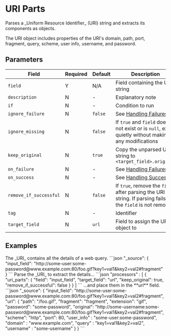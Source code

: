 # URI Parts

<Synopsis>
Parses a _Uniform Resource Identifier_ (URI) string and extracts its components as objects.
</Synopsis>

The URI object includes properties of the URI's domain, path, port, fragment, query, scheme, user info, username, and password.

## Parameters

|Field|Required|Default|Description|
|---|---|---|---|
|`field`|Y|N/A|Field containing the URI string|
|`description`|N|-|Explanatory note|
|`if`|N|-|Condition to run|
|`ignore_failure`|N|`false`|See [Handling Failures](../handling-failures.mdx)|
|`ignore_missing`|N|`false`|If `true` and `field` does not exist or is `null`, exit quietly without making any modifications|
|`keep_original`|N|`true`|Copy the unparsed URI string to `<target_field>.original`|
|`on_failure`|N|-|See [Handling Failures](../handling-failures.mdx)|
|`on_success`|N|-|See [Handling Success](../handling-success.mdx)|
|`remove_if_successful`|N|`false`|If `true`, remove the `field` after parsing the URI string. If parsing fails, the `field` is not removed|
|`tag`|N|-|Identifier|
|`target_field`|N|`url`|Field to assign the URI object to|

## Examples

<Example>
   <Description>
      The _URI_ contains all the details of a web query.
   </Description>
   <SampleCode>
   ```json
   "_source": {
         "input_field": "http://some-user:some-password@www.example.com:80/foo.gif?key1=val1&key2=val2#fragment"
   }
   ```
   </SampleCode>
   <Description>
      Parse the _URI_ to extract the details...
   </Description>
   <SampleCode>
   ```json
   "processors" : [
      {
         "uri_parts": {
            "field": "input_field",
            "target_field": "url",
            "keep_original": true,
            "remove_if_successful": false
         }
      }
   ]
   ```
   </SampleCode>
   <Description>
      ...and place them in the **url** field.
   </Description>
   <SampleCode>
   ```json
   "_source": {
      "input_field": "http://some-user:some-password@www.example.com:80/foo.gif?key1=val1&key2=val2#fragment",
      "url": {
         "path": "/foo.gif",
         "fragment": "fragment",
         "extension": "gif",
         "password": "some-password",
         "original": "http://some-username:some-password@www.example.com:80/foo.gif?key1=val1&key2=val2#fragment",
         "scheme": "http",
         "port": 80,
         "user_info" : "some-user:some-password",
         "domain" : "www.example.com",
         "query" : "key1=val1&key2=val2",
         "username" : "some-username"
      }
   }
   ```
   </SampleCode>
</Example>
